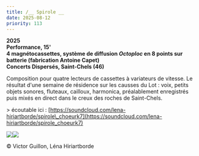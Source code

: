 ```yaml
---
title: /__ Spirole __
date: 2025-08-12
priority: 113
---
```

**2025**\
**Performance, 15'**\
**4 magnétocassettes, système de diffusion *Octoploc* en 8 points sur batterie (fabrication Antoine Capet)**\
**Concerts Dispersés, Saint-Chels (46)**

Composition pour quatre lecteurs de cassettes à variateurs de vitesse. Le résultat d'une semaine de résidence sur les causses du Lot : voix, petits objets sonores, fluteaux, cailloux, harmonica, préalablement enregistrés puis mixés en direct dans le creux des roches de Saint-Chels.

\> écoutable ici : [https://soundcloud.com/lena-hiriartborde/spirole\_choeurk7](https://soundcloud.com/lena-hiriartborde/spirole_choeurk7)

![](src/assets/images/projects/spirole/dispersion_2025_EDSC00024_R2_credit_victor_guillon_webb.jpg)![](src/assets/images/projects/spirole/4_20250804_181858.jpg)

© Victor Guillon, Léna Hiriartborde
